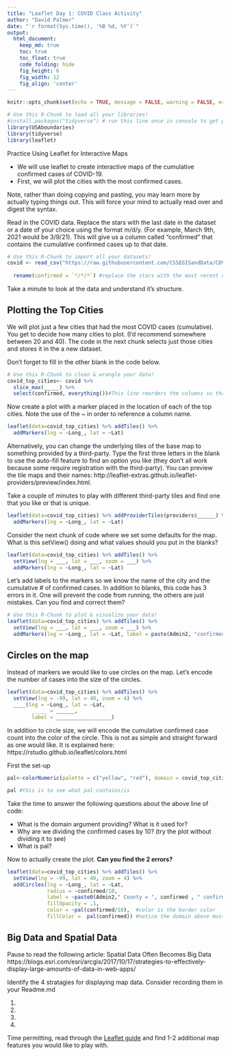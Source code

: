 ```yaml
---
title: "Leaflet Day 1: COVID Class Activity"
author: "David Palmer"
date: "`r format(Sys.time(), '%B %d, %Y')`"
output:
  html_document:  
    keep_md: true
    toc: true
    toc_float: true
    code_folding: hide
    fig_height: 6
    fig_width: 12
    fig_align: 'center'
---
```


```r
knitr::opts_chunk$set(echo = TRUE, message = FALSE, warning = FALSE, error = TRUE)
```

```r
# Use this R-Chunk to load all your libraries!
#install.packages("tidyverse") # run this line once in console to get package
library(USAboundaries)
library(tidyverse)
library(leaflet)

```

Practice Using Leaflet for Interactive Maps 

- We will use leaflet to create interactive maps of the cumulative confirmed cases of COVID-19.
- First, we will plot the cities with the most confirmed cases.

Note, rather than doing copying and pasting, you may learn more by actually typing things out. This will force your mind to actually read over and digest the syntax.

Read in the COVID data. Replace the stars with the last date in the dataset or a date of your choice using the format m/d/y. (For example, March 9th, 2021 would be 3/9/21). This will give us a column called "confirmed" that contains the cumulative confirmed cases up to that date. 

```r
# Use this R-Chunk to import all your datasets!
covid <- read_csv("https://raw.githubusercontent.com/CSSEGISandData/COVID-19/master/csse_covid_19_data/csse_covid_19_time_series/time_series_covid19_confirmed_US.csv") %>% 
  
  rename(confirmed = `*/*/*`) #replace the stars with the most recent date in the dataset (i.e. the last column)
```

Take a minute to look at the data and understand it's structure.

## Plotting the Top Cities

We will plot just a few cities that had the most COVID cases (cumulative). You get to decide how many cities to plot. (I'd recommend somewhere between 20 and 40). The code in the next chunk selects just those cities and stores it in the a new dataset.

Don't forget to fill in the other blank in the code below.

```r
# Use this R-Chunk to clean & wrangle your data!
covid_top_cities<- covid %>% 
  slice_max(_____) %>% 
  select(confirmed, everything())#This line reorders the columns so that `confirmed` is first, followed by everything else
```

Now create a plot with a marker placed in the location of each of the top cities.
Note the use of the ~ in order to reference a column name.

```r
leaflet(data=covid_top_cities) %>% addTiles() %>% 
  addMarkers(lng = ~Long_, lat = ~Lat)
```

Alternatively, you can change the underlying tiles of the base map to something provided by a third-party. Type the first three letters in the blank to use the auto-fill feature to find an option you like (they don't all work because some require registration with the third-party). You can preview the tile maps and their names: http://leaflet-extras.github.io/leaflet-providers/preview/index.html. 

Take a couple of minutes to play with different third-party tiles and find one that you like or that is unique. 

```r
leaflet(data=covid_top_cities) %>% addProviderTiles(providers$______) %>% 
  addMarkers(lng = ~Long_, lat = ~Lat)
```


Consider the next chunk of code where we set some defaults for the map. What is this setView() doing and what values should you put in the blanks?

```r
leaflet(data=covid_top_cities) %>% addTiles() %>% 
  setView(lng = ___, lat = ___, zoom = ___) %>% 
  addMarkers(lng = ~Long_, lat = ~Lat)
```

Let's add labels to the markers so we know the name of the city and the cumulative # of confirmed cases. In addition to blanks, this code has 3 errors in it. One will prevent the code from running, the others are just mistakes. Can you find and correct them?

```r
# Use this R-Chunk to plot & visualize your data!
leaflet(data=covid_top_cities) %>% addTiles() %>% 
  setView(lng = ___, lat = ___, zoom = ___) %>%  
  addMarkers(lng = ~Long_, lat = ~Lat, label = paste(Admin2, "confirmed" , "="))

```

## Circles on the map

Instead of markers we would like to use circles on the map. Let's encode the number of cases into the size of the circles.

```r
leaflet(data=covid_top_cities) %>% addTiles() %>% 
  setView(lng = -99, lat = 40, zoom = 4) %>% 
  ____(lng = ~Long_, lat = ~Lat, 
        _____ = ______,
        label = __________________)
```


In addition to circle size, we will encode the cumulative confirmed case count into the color of the circle. This is not as simple and straight forward as one would like. It is explained here: https://rstudio.github.io/leaflet/colors.html

First the set-up
```r
pal<-colorNumeric(palette = c("yellow", "red"), domain = covid_top_cities$confirmed/10)

pal #this is to see what pal contains/is
```

Take the time to answer the following questions about the above line of code:

- What is the domain argument providing? What is it used for?
- Why are we dividing the confirmed cases by 10? (try the plot without dividing it to see)
- What is pal?

Now to actually create the plot. **Can you find the 2 errors?**

```r
leaflet(data=covid_top_cities) %>% addTiles() %>% 
  setView(lng = -99, lat = 40, zoom = 4) %>% 
  addCircles(lng = ~Long_, lat = ~Lat, 
             radius = ~confirmed/10,
             label = ~paste0(Admin2," County = ", confirmed , " confirmed cases"), 
             fillOpacity = .1,
             color = ~pal(confirmed/10),  #color is the border color
             fillColor =  pal(confirmed)) #notice the domain above must match exactly what is fed to pal
```


## Big Data and Spatial Data

Pause to read the following article: Spatial Data Often Becomes Big Data
https://blogs.esri.com/esri/arcgis/2017/10/17/strategies-to-effectively-display-large-amounts-of-data-in-web-apps/

Identify the 4 stratagies for displaying map data. Consider recording them in your Readme.md

1. 
2. 
3. 
4. 

Time permitting, read through the [Leaflet guide](https://rstudio.github.io/leaflet/) and find 1-2 additional map features you would like to play with.